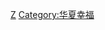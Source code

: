{{Catnav|頁面分類|...|各國足球|中國足球|中国足球俱乐部球员}}
{{Catnav|頁面分類|...|中国体育|中國足球|中国足球俱乐部球员}}

[[Category:效力中国足球俱乐部的球员|Z]]
[[Category:华夏幸福|Category:华夏幸福]]